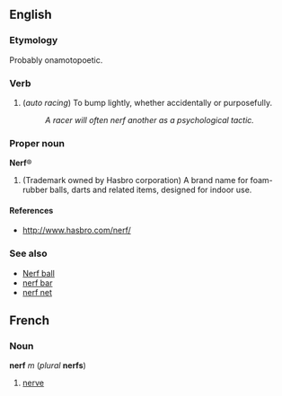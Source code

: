 == English ==

=== Etymology ===
Probably onamotopoetic.

=== Verb ===

# (''auto racing'') To bump lightly, whether accidentally or purposefully.
#: ''A racer will often nerf another as a psychological tactic.''

=== Proper noun ===
'''Nerf'''®

# (Trademark owned by Hasbro corporation) A brand name for foam-rubber balls, darts and related items, designed for indoor use.

====References====

* http://www.hasbro.com/nerf/

=== See also ===

*[[Nerf ball]]
*[[nerf bar]] <!-- not a registered trademark (see entry) -->
*[[nerf net]] <!-- ditto -->

==French==
===Noun===
'''nerf''' ''m'' (''plural'' '''nerfs''')

#[[nerve]]